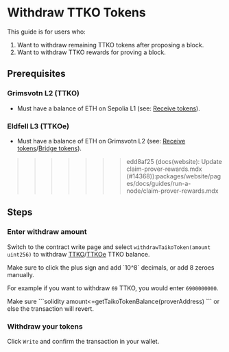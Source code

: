 
# Withdraw TTKO Tokens

This guide is for users who:

1. Want to withdraw remaining TTKO tokens after proposing a block.
2. Want to withdraw TTKO rewards for proving a block.

## Prerequisites

### Grimsvotn L2 (TTKO)

- Must have a balance of ETH on Sepolia L1 (see: [Receive tokens](/docs/guides/receive-tokens)).
### Eldfell L3 (TTKOe)

- Must have a balance of ETH on Grimsvotn L2 (see: [Receive tokens](/docs/guides/receive-tokens)/[Bridge tokens](/docs/guides/build-on-taiko/bridge-tokens)).
>>>>>>> edd8af25 (docs(website): Update claim-prover-rewards.mdx (#14368)):packages/website/pages/docs/guides/run-a-node/claim-prover-rewards.mdx

## Steps

<Steps>

### Enter withdraw amount

Switch to the contract write page and select `withdrawTaikoToken(amount uint256)` to withdraw [TTKO](https://sepolia.etherscan.io/address/0x6375394335f34848b850114b66A49D6F47f2cdA8#writeProxyContract#F11)/[TTKOe](https://explorer.test.taiko.xyz/address/0x4e7c942D51d977459108bA497FDc71ae0Fc54a00/write-proxy#address-tabs) TTKO balance.

<Callout type="warning">
  Make sure to click the plus sign and add `10^8` decimals, or add 8 zeroes
  manually.
</Callout>

For example if you want to withdraw `69` TTKO, you would enter `6900000000`.

<Callout type="warning">
Make sure
```solidity
amount<=getTaikoTokenBalance(proverAddress)
```
or else the transaction will revert.
</Callout>

### Withdraw your tokens

Click `Write` and confirm the transaction in your wallet.

</Steps>

